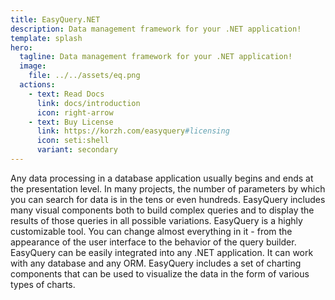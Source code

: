 ```yaml
---
title: EasyQuery.NET
description: Data management framework for your .NET application!
template: splash
hero:
  tagline: Data management framework for your .NET application!
  image:
    file: ../../assets/eq.png
  actions:
    - text: Read Docs
      link: docs/introduction
      icon: right-arrow
    - text: Buy License
      link: https://korzh.com/easyquery#licensing
      icon: seti:shell
      variant: secondary
---
```



<CardGrid stagger>
	<Card title="Organizing the data flow" icon="seti:puppet">
        Any data processing in a database application usually begins and ends at the presentation level.
	</Card>
	<Card title="Complex queries" icon="seti:odata">
        In many projects, the number of parameters by which you can search for data is in the tens or even hundreds.
	</Card>
	<Card title="Data visualization" icon="seti:svg">
        EasyQuery includes many visual components both to build complex queries and to display the results of those queries in all possible variations.
	</Card>
	<Card title="Customization" icon="pen">
        EasyQuery is a highly customizable tool. You can change almost everything in it - from the appearance of the user interface to the behavior of the query builder.
	</Card>
	<Card title="Integration" icon="seti:crystal_embedded">
        EasyQuery can be easily integrated into any .NET application. It can work with any database and any ORM.
    </Card>
	<Card title="Charts" icon="seti:plan">
        EasyQuery includes a set of charting components that can be used to visualize the data in the form of various types of charts.
    </Card>
</CardGrid>

